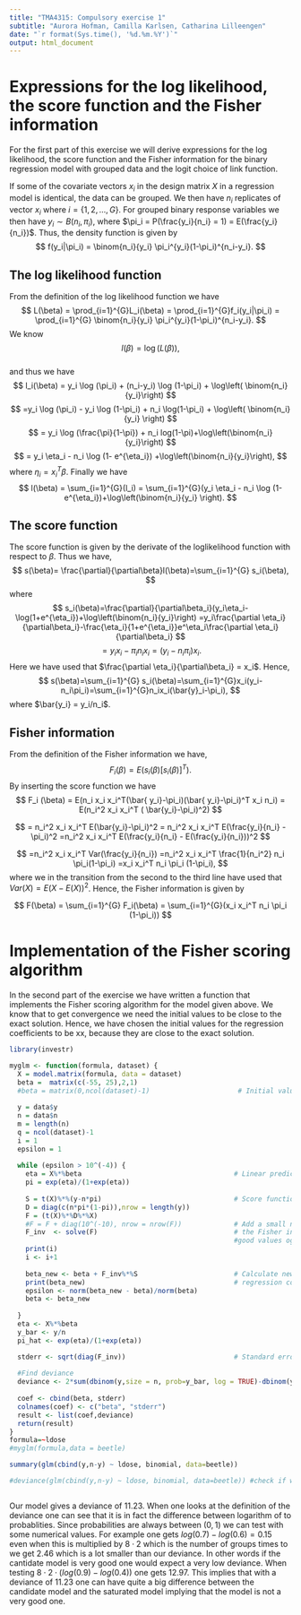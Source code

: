 ```yaml
---
title: "TMA4315: Compulsory exercise 1" 
subtitle: "Aurora Hofman, Camilla Karlsen, Catharina Lilleengen" 
date: "`r format(Sys.time(), '%d.%m.%Y')`"
output: html_document
---
```

# Expressions for the log likelihood, the score function and the Fisher information 
For the first part of this exercise we will derive expressions for the log likelihood, the score function and the Fisher information for the binary regression model with grouped data and the logit choice of link function.

If some of the covariate vectors $x_i$ in the design matrix $X$ in a regression model is identical, the data can be grouped. We then have $n_i$ replicates of vector $x_i$ where $i = \{1,2,...,G\}.$ For grouped binary response variables we then have $y_i \sim B(n_i,\pi_i)$, where $\pi_i = P(\frac{y_i}{n_i} = 1) = E(\frac{y_i}{n_i})$. Thus, the density function is given by   
$$
  f(y_i|\pi_i) = \binom{n_i}{y_i} \pi_i^{y_i}(1-\pi_i)^{n_i-y_i}.
$$
   
## The log likelihood function   

From the definition of the log likelihood function we have
$$
  L(\beta) = \prod_{i=1}^{G}L_i(\beta) = \prod_{i=1}^{G}f_i(y_i|\pi_i) =
  \prod_{i=1}^{G} \binom{n_i}{y_i} \pi_i^{y_i}(1-\pi_i)^{n_i-y_i}.
$$
We know $$
l(\beta) = \log(L(\beta)),
$$   
and thus we have
$$
l_i(\beta) = y_i \log (\pi_i) + (n_i-y_i) \log (1-\pi_i) + \log\left( \binom{n_i}{y_i}\right) 
$$
$$
=y_i \log (\pi_i) - y_i \log (1-\pi_i) + n_i \log(1-\pi_i) + \log\left( \binom{n_i}{y_i} \right)
$$
$$
= y_i \log (\frac{\pi}{1-\pi}) + n_i log(1-\pi)+\log\left(\binom{n_i}{y_i}\right)
$$
$$
= y_i \eta_i - n_i \log (1- e^{\eta_i}) +\log\left(\binom{n_i}{y_i}\right),
$$
where $\eta_i = x_i^T\beta$.
Finally we have
$$
l(\beta) = \sum_{i=1}^{G}(l_i) = \sum_{i=1}^{G}(y_i \eta_i - n_i \log (1- e^{\eta_i})+\log\left(\binom{n_i}{y_i} \right).
$$


## The score function
The score function is given by the derivate of the loglikelihood function with respect to $\beta$. Thus we have, 
$$ 
s(\beta)= \frac{\partial}{\partial\beta}l(\beta)=\sum_{i=1}^{G}
s_i(\beta), 
$$
where 
$$
s_i(\beta)=\frac{\partial}{\partial\beta_i}(y_i\eta_i-\log(1+e^{\eta_i})+\log\left(\binom{n_i}{y_i}\right)
=y_i\frac{\partial \eta_i}{\partial\beta_i}-\frac{\eta_i}{1+e^{\eta_i}}e^\eta_i\frac{\partial \eta_i}{\partial\beta_i}
$$
$$
=y_ix_i-\pi_in_ix_i=(y_i-n_i\pi_i)x_i. 
$$
Here we have used that $\frac{\partial \eta_i}{\partial\beta_i} = x_i$.
Hence, 
$$
s(\beta)=\sum_{i=1}^{G}
s_i(\beta)=\sum_{i=1}^{G}x_i(y_i-n_i\pi_i)=\sum_{i=1}^{G}n_ix_i(\bar{y}_i-\pi_i), 
$$
where $\bar{y_i} = y_i/n_i$. 
   
## Fisher information
From the definition of the Fisher information we have, 
$$
F_i (\beta) = E(s_i(\beta) [s_i(\beta)]^T).
$$
By inserting the score function we have
$$
F_i (\beta) = E(n_i x_i x_i^T(\bar{ y_i}-\pi_i)(\bar{ y_i}-\pi_i)^T x_i n_i)
= E(n_i^2 x_i x_i^T ( \bar{y_i}-\pi_i)^2)
$$


$$
= n_i^2 x_i x_i^T E(\bar{y_i}-\pi_i)^2
= n_i^2 x_i x_i^T E(\frac{y_i}{n_i} - \pi_i)^2
=n_i^2 x_i x_i^T E(\frac{y_i}{n_i} - E(\frac{y_i}{n_i}))^2
$$


$$
=n_i^2 x_i x_i^T Var(\frac{y_i}{n_i})
=n_i^2 x_i x_i^T \frac{1}{n_i^2} n_i \pi_i(1-\pi_i)
=x_i x_i^T n_i \pi_i (1-\pi_i),
$$
where we in the transition from the second to the third line have used that $Var(X) = E(X-E(X))^2$. Hence, the Fisher information is given by

$$
F(\beta) = \sum_{i=1}^{G} F_i(\beta) = \sum_{i=1}^{G}(x_i x_i^T n_i \pi_i (1-\pi_i))
$$

   
# Implementation of the Fisher scoring algorithm
In the second part of the exercise we have written a function that implements the Fisher scoring algorithm for the model given above. We know that to get convergence we need the initial values to be close to the exact solution. Hence, we have chosen the initial values for the regression coefficients to be xx, because they are close to the exact solution. 




```r
library(investr)

myglm <- function(formula, dataset) {
  X = model.matrix(formula, data = dataset)
  beta =  matrix(c(-55, 25),2,1)
  #beta = matrix(0,ncol(dataset)-1)                      # Initial values
  
  y = data$y
  n = data$n
  m = length(n)
  q = ncol(dataset)-1
  i = 1
  epsilon = 1
  
  while (epsilon > 10^(-4)) {
    eta = X%*%beta                                      # Linear predictor
    pi = exp(eta)/(1+exp(eta))
    
    S = t(X)%*%(y-n*pi)                                 # Score function
    D = diag(c(n*pi*(1-pi)),nrow = length(y)) 
    F = (t(X)%*%D%*%X) 
    #F = F + diag(10^(-10), nrow = nrow(F))             # Add a small number to the diagonal of 
    F_inv  <- solve(F)                                  # the Fisher information matrix to be able                                                                                                  # to invert the matrix, not necesarily when 
                                                        #good values og beta are chosen
    print(i)
    i <- i+1
    
    beta_new <- beta + F_inv%*%S                        # Calculate new estimates for the 
    print(beta_new)                                     # regression coefficients 
    epsilon <- norm(beta_new - beta)/norm(beta)
    beta <- beta_new
    
  }
  eta <- X%*%beta
  y_bar <- y/n
  pi_hat <- exp(eta)/(1+exp(eta))

  stderr <- sqrt(diag(F_inv))                           # Standard error for regression                                                                                                               coefficients
  
  #Find deviance
  deviance <- 2*sum(dbinom(y,size = n, prob=y_bar, log = TRUE)-dbinom(y,size = n, prob=pi_hat, log = TRUE))
  
  coef <- cbind(beta, stderr)
  colnames(coef) <- c("beta", "stderr")
  result <- list(coef,deviance)
  return(result)
}
formula=~ldose
#myglm(formula,data = beetle)

summary(glm(cbind(y,n-y) ~ ldose, binomial, data=beetle))

#deviance(glm(cbind(y,n-y) ~ ldose, binomial, data=beetle)) #check if we have the correct deviance



```
Our model gives a deviance of $11.23$. When one looks at the definition of the deviance one can see that it is in fact the difference between logarithm of to probablities. Since probabilities are always between $(0,1)$ we can test with some numerical values. For example  one gets $log(0.7)-log(0.6) = 0.15$ even when this is multiplied by $8\cdot2$ which is the number of groups times to we get $2.46$ which is a lot smaller than our deviance. In other words if the cantidate model is very good one would expect a very low deviance. When testing $8 \cdot 2 \cdot (log(0.9)-log(0.4))$ one gets $12.97$. This implies that with a deviance of $11.23$ one can have quite a big difference between the candidate model and the saturated model implying that the model is not a very good one. 
